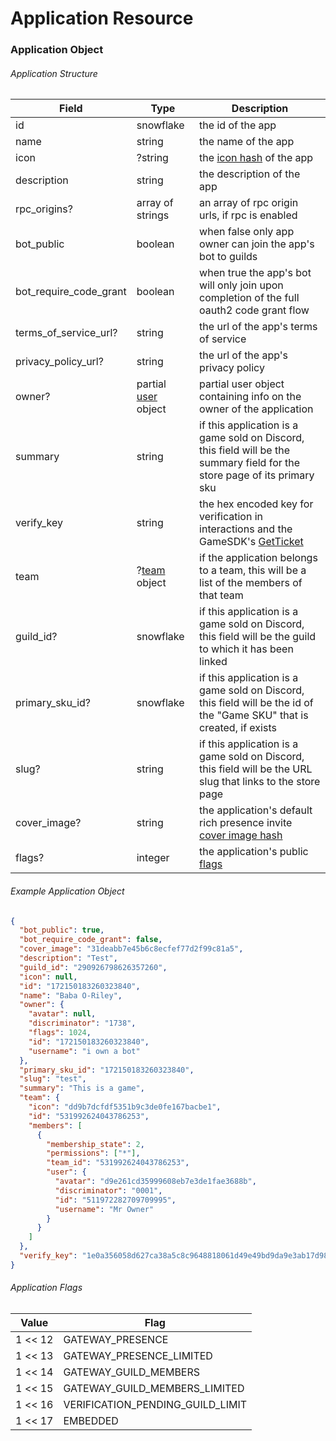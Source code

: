 # Application Resource

### Application Object

###### Application Structure

| Field                  | Type                                               | Description                                                                                                               |
| ---------------------- | -------------------------------------------------- | ------------------------------------------------------------------------------------------------------------------------- |
| id                     | snowflake                                          | the id of the app                                                                                                         |
| name                   | string                                             | the name of the app                                                                                                       |
| icon                   | ?string                                            | the [icon hash](/reference#image-formatting) of the app                                                                   |
| description            | string                                             | the description of the app                                                                                                |
| rpc_origins?           | array of strings                                   | an array of rpc origin urls, if rpc is enabled                                                                            |
| bot_public             | boolean                                            | when false only app owner can join the app's bot to guilds                                                                |
| bot_require_code_grant | boolean                                            | when true the app's bot will only join upon completion of the full oauth2 code grant flow                                 |
| terms_of_service_url?  | string                                             | the url of the app's terms of service                                                                                     |
| privacy_policy_url?    | string                                             | the url of the app's privacy policy                                                                                       |
| owner?                 | partial [user](/resources/user#user-object) object | partial user object containing info on the owner of the application                                                       |
| summary                | string                                             | if this application is a game sold on Discord, this field will be the summary field for the store page of its primary sku |
| verify_key             | string                                             | the hex encoded key for verification in interactions and the GameSDK's [GetTicket](/game-sdk/applications#getticket)      |
| team                   | ?[team](/topics/teams#team-object) object          | if the application belongs to a team, this will be a list of the members of that team                                     |
| guild_id?              | snowflake                                          | if this application is a game sold on Discord, this field will be the guild to which it has been linked                   |
| primary_sku_id?        | snowflake                                          | if this application is a game sold on Discord, this field will be the id of the "Game SKU" that is created, if exists     |
| slug?                  | string                                             | if this application is a game sold on Discord, this field will be the URL slug that links to the store page               |
| cover_image?           | string                                             | the application's default rich presence invite [cover image hash](/reference#image-formatting)                            |
| flags?                 | integer                                            | the application's public [flags](/resources/application#application-flags)                                                |

###### Example Application Object

```json
{
  "bot_public": true,
  "bot_require_code_grant": false,
  "cover_image": "31deabb7e45b6c8ecfef77d2f99c81a5",
  "description": "Test",
  "guild_id": "290926798626357260",
  "icon": null,
  "id": "172150183260323840",
  "name": "Baba O-Riley",
  "owner": {
    "avatar": null,
    "discriminator": "1738",
    "flags": 1024,
    "id": "172150183260323840",
    "username": "i own a bot"
  },
  "primary_sku_id": "172150183260323840",
  "slug": "test",
  "summary": "This is a game",
  "team": {
    "icon": "dd9b7dcfdf5351b9c3de0fe167bacbe1",
    "id": "531992624043786253",
    "members": [
      {
        "membership_state": 2,
        "permissions": ["*"],
        "team_id": "531992624043786253",
        "user": {
          "avatar": "d9e261cd35999608eb7e3de1fae3688b",
          "discriminator": "0001",
          "id": "511972282709709995",
          "username": "Mr Owner"
        }
      }
    ]
  },
  "verify_key": "1e0a356058d627ca38a5c8c9648818061d49e49bd9da9e3ab17d98ad4d6bg2u8"
}
```

###### Application Flags

| Value   | Flag                             |
| ------- | -------------------------------- |
| 1 << 12 | GATEWAY_PRESENCE                 |
| 1 << 13 | GATEWAY_PRESENCE_LIMITED         |
| 1 << 14 | GATEWAY_GUILD_MEMBERS            |
| 1 << 15 | GATEWAY_GUILD_MEMBERS_LIMITED    |
| 1 << 16 | VERIFICATION_PENDING_GUILD_LIMIT |
| 1 << 17 | EMBEDDED                         |

